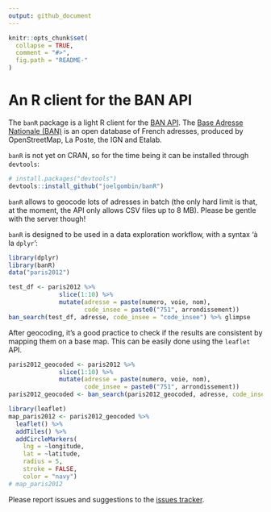```yaml
---
output: github_document
---
```


<!-- README.md is generated from README.Rmd. Please edit that file -->

```r
knitr::opts_chunk$set(
  collapse = TRUE,
  comment = "#>",
  fig.path = "README-"
)
```

# An R client for the BAN API

The `banR` package is a light R client for the [BAN API](https://adresse.data.gouv.fr/api/). The [Base Adresse Nationale (BAN)](https://adresse.data.gouv.fr/) is an open database of French adresses, produced by OpenStreetMap, La Poste, the IGN and Etalab. 

`banR` is not yet on CRAN, so for the time being it can be installed through `devtools`:

```r
# install.packages("devtools")
devtools::install_github("joelgombin/banR")
```


`banR` allows to geocode lots of adresses in batch (the only hard limit is that, at the moment, the API only allows CSV files up to 8 MB). Please be gentle with the server though!

`banR` is designed to be used in a data exploration workflow, with a syntax 'à la `dplyr`':

```r
library(dplyr)
library(banR)
data("paris2012")

test_df <- paris2012 %>%
              slice(1:10) %>%
              mutate(adresse = paste(numero, voie, nom),
                     code_insee = paste0("751", arrondissement))
ban_search(test_df, adresse, code_insee = "code_insee") %>% glimpse
```

After geocoding, it's a good practice to check if the results are consistent by mapping them on a base map. This can be easily done using the `leaflet` API. 

```r
paris2012_geocoded <- paris2012 %>%
              slice(1:10) %>% 
              mutate(adresse = paste(numero, voie, nom),
                     code_insee = paste0("751", arrondissement)) 
paris2012_geocoded <- ban_search(paris2012_geocoded, adresse, code_insee = "code_insee")

library(leaflet)
map_paris2012 <- paris2012_geocoded %>% 
  leaflet() %>% 
  addTiles() %>% 
  addCircleMarkers(
    lng = ~longitude, 
    lat = ~latitude, 
    radius = 5, 
    stroke = FALSE, 
    color = "navy")
# map_paris2012
```

Please report issues and suggestions to the [issues tracker](https://github.com/joelgombin/banR/issues).
